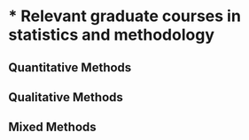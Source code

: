 # * Relevant graduate courses in statistics and methodology

## Quantitative Methods

## Qualitative Methods

## Mixed Methods

